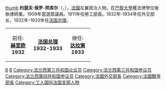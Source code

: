 [[file:Joseph_Paul-Boncour.jpg|thumb]]
'''约瑟夫·保罗-邦库尔'''（{{lang|fr|'''Joseph Paul-Boncour'''}}，{{bd|1873年|8月4日|1972年|3月28日|catIdx=P}}），[[法國|法國]]左翼政治人物。在[[巴黎大學|巴黎大學]]獲法律學位後執律師業。1909年當選眾議員。1911年任勞工部長。1932年-1934年任外交部长，1932年-1933年任[[法国总理|法国总理]]。

<center>

{| border ="2"
|-----
| width ="30%" align ="center" | 前任:<br>'''[[赫里欧|赫里欧]]<br>1932'''
| width ="40%" align ="center" | '''[[法国总理|法国总理]]<br>1932-1933'''
| width ="30%" align ="center" | 继任:<br>'''[[达拉第|达拉第]]<br>1933'''
|}
</center>
{{法国政府首脑}}
{{Authority control}}
[[Category:法國總理|B]]
[[Category:巴黎大學校友|B]]
[[Category:法兰西第三共和国众议员|Category:法兰西第三共和国众议员]]
[[Category:法兰西第三共和国参议员|Category:法兰西第三共和国参议员]]
[[Category:法兰西第四共和国参议员|Category:法兰西第四共和国参议员]]
[[Category:法國外交部長|Category:法國外交部長]]
[[Category:法國戰爭部長|Category:法國戰爭部長]]
[[Category:工人国际法国支部人物|Category:工人国际法国支部人物]]